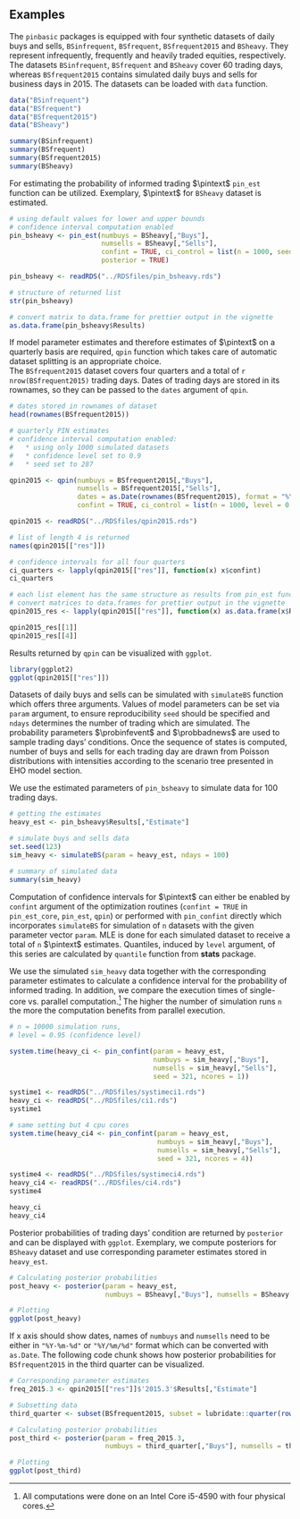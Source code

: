 ## Examples
The `pinbasic` packages is equipped with four synthetic datasets of daily buys and sells, 
`BSinfrequent`, `BSfrequent`, `BSfrequent2015` and `BSheavy`. 
They represent infrequently, frequently and heavily traded equities, respectively. 
The datasets `BSinfrequent`, `BSfrequent` and `BSheavy` cover 60 trading days, whereas 
`BSfrequent2015` contains simulated daily buys and sells for business days in 2015. 
The datasets can be loaded with `data` function.

```r
data("BSinfrequent")
data("BSfrequent")
data("BSfrequent2015")
data("BSheavy")

summary(BSinfrequent)
summary(BSfrequent)
summary(BSfrequent2015)
summary(BSheavy)
```

For estimating the probability of informed trading $\pintext$ `pin_est` function can be utilized. 
Exemplary, $\pintext$ for `BSheavy` dataset is estimated.

```r
# using default values for lower and upper bounds
# confidence interval computation enabled
pin_bsheavy <- pin_est(numbuys = BSheavy[,"Buys"],
                       numsells = BSheavy[,"Sells"], 
                       confint = TRUE, ci_control = list(n = 1000, seed = 123), 
                       posterior = TRUE)
```

```r
pin_bsheavy <- readRDS("../RDSfiles/pin_bsheavy.rds")
```

```r
# structure of returned list
str(pin_bsheavy)

# convert matrix to data.frame for prettier output in the vignette
as.data.frame(pin_bsheavy$Results)
```

If model parameter estimates and therefore estimates of $\pintext$ on a quarterly basis 
are required, `qpin` function which 
takes care of automatic dataset splitting is an appropriate choice.  
The `BSfrequent2015` dataset covers four quarters and a total of `r nrow(BSfrequent2015)` trading days. 
Dates of trading days are stored in its rownames, so they can be passed to the `dates` argument of `qpin`.

```r
# dates stored in rownames of dataset
head(rownames(BSfrequent2015))
```

```r
# quarterly PIN estimates
# confidence interval computation enabled:
#   * using only 1000 simulated datasets
#   * confidence level set to 0.9
#   * seed set to 287

qpin2015 <- qpin(numbuys = BSfrequent2015[,"Buys"],
                 numsells = BSfrequent2015[,"Sells"],
                 dates = as.Date(rownames(BSfrequent2015), format = "%Y-%m-%d"),
                 confint = TRUE, ci_control = list(n = 1000, level = 0.9, seed = 287))
```

```r
qpin2015 <- readRDS("../RDSfiles/qpin2015.rds")
```

```r
# list of length 4 is returned
names(qpin2015[["res"]])

# confidence intervals for all four quarters
ci_quarters <- lapply(qpin2015[["res"]], function(x) x$confint)
ci_quarters

# each list element has the same structure as results from pin_est function
# convert matrices to data.frames for prettier output in the vignette
qpin2015_res <- lapply(qpin2015[["res"]], function(x) as.data.frame(x$Results))

qpin2015_res[[1]]
qpin2015_res[[4]]
```

Results returned by `qpin` can be visualized with `ggplot`.
```r
library(ggplot2)
ggplot(qpin2015[["res"]])
```

Datasets of daily buys and sells can be simulated with `simulateBS` function which offers three arguments. 
Values of model parameters can be set via `param` argument, 
to ensure reproducibility `seed` should be specified and `ndays` determines the number 
of trading which are simulated. 
The probability parameters $\probinfevent$ and $\probbadnews$ are used to sample trading days' conditions. 
Once the sequence of states is computed, number of buys and sells for each trading day are drawn from 
Poisson distributions with intensities according to the scenario tree presented in EHO model section.

We use the estimated parameters of `pin_bsheavy` to simulate data for 100 trading days.

```r
# getting the estimates
heavy_est <- pin_bsheavy$Results[,"Estimate"]

# simulate buys and sells data
set.seed(123)
sim_heavy <- simulateBS(param = heavy_est, ndays = 100)

# summary of simulated data
summary(sim_heavy)
```

Computation of confidence intervals for $\pintext$ can either be enabled by `confint` argument of the optimization routines 
(`confint = TRUE` in `pin_est_core`, `pin_est`, `qpin`) or performed with `pin_confint` directly which incorporates `simulateBS` for 
simulation of `n` datasets with the given parameter vector `param`. 
MLE is done for each simulated dataset to receive a total of `n` $\pintext$ estimates.
Quantiles, induced by `level` argument, of this series are calculated by `quantile` function from **stats** package.

We use the simulated `sim_heavy` data together with the corresponding parameter estimates to calculate a confidence interval for the probability 
of informed trading. 
In addition, we compare the execution times of single-core vs. parallel computation.^[
All computations were done on an Intel Core i5-4590 with four physical cores.] 
The higher the number of simulation runs `n` the more the computation benefits from parallel execution.

```r
# n = 10000 simulation runs, 
# level = 0.95 (confidence level)

system.time(heavy_ci <- pin_confint(param = heavy_est, 
                                    numbuys = sim_heavy[,"Buys"],
                                    numsells = sim_heavy[,"Sells"],
                                    seed = 321, ncores = 1))
```

```r
systime1 <- readRDS("../RDSfiles/systimeci1.rds")
heavy_ci <- readRDS("../RDSfiles/ci1.rds")
systime1
```

```r
# same setting but 4 cpu cores
system.time(heavy_ci4 <- pin_confint(param = heavy_est, 
                                     numbuys = sim_heavy[,"Buys"],
                                     numsells = sim_heavy[,"Sells"],
                                     seed = 321, ncores = 4))
```

```r
systime4 <- readRDS("../RDSfiles/systimeci4.rds")
heavy_ci4 <- readRDS("../RDSfiles/ci4.rds")
systime4
```

```r
heavy_ci
heavy_ci4
```

Posterior probabilities of trading days' condition are returned by `posterior` and can be displayed with `ggplot`. 
Exemplary, we compute posteriors for `BSheavy` dataset and use corresponding parameter estimates stored in `heavy_est`.

```r
# Calculating posterior probabilities
post_heavy <- posterior(param = heavy_est,
                        numbuys = BSheavy[,"Buys"], numsells = BSheavy[,"Sells"])

# Plotting                        
ggplot(post_heavy)
```

If x axis should show dates, names of `numbuys` and `numsells` need to be either in `"%Y-%m-%d"` or `"%Y/%m/%d"` format which can be converted with `as.Date`. 
The following code chunk shows how posterior probabilities for `BSfrequent2015` in the third quarter can be visualized. 
```r
# Corresponding parameter estimates
freq_2015.3 <- qpin2015[["res"]]$'2015.3'$Results[,"Estimate"]

# Subsetting data
third_quarter <- subset(BSfrequent2015, subset = lubridate::quarter(rownames(BSfrequent2015)) == 3)

# Calculating posterior probabilities
post_third <- posterior(param = freq_2015.3, 
                        numbuys = third_quarter[,"Buys"], numsells = third_quarter[,"Sells"])

# Plotting
ggplot(post_third)
```


